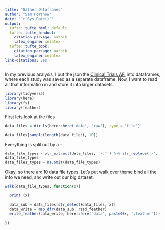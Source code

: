 ```yaml
---
title: "Gather Dataframes"
author: "Sam Portnow"
date: "`r Sys.Date()`"
output:
  tufte::tufte_html: default
  tufte::tufte_handout:
    citation_package: natbib
    latex_engine: xelatex
  tufte::tufte_book:
    citation_package: natbib
    latex_engine: xelatex
link-citations: yes
---
```



In my previous analysis, I put the json the  [Clinical Trials API](https://clinicaltrials.gov/api/gui) into dataframes, where each study was saved as a separate dataframe. Now, I want to read all that information in and store it into larger datasets.

```r
library(tidyverse)
library(here)
library(fs)
library(feather)
```

First lets look at the files

```r
data_files = dir_ls(here::here('data', 'raw'), type = 'file')

data_files[sample(length(data_files), 10)]
```

Everything is split out by a - 

```r

data_file_types = str_extract(data_files, '-.*') %>% str_replace('-', '') %>% str_replace('.feather', '') %>% unique()
data_file_types
data_files_types = na.omit(data_file_types)
```

Okay, so there are 10 data file types. Let's put walk over theme bind all the info we need, and write out our big dataset. 

```r

walk(data_file_types, function(x){
  
  print (x)
  
  data_sub = data_files[str_detect(data_files, x)]
  data_write = map_dfr(data_sub, read_feather)  
  write_feather(data_write, here::here('data', paste0(x, '.feather')))
  
})

```


```r

```

